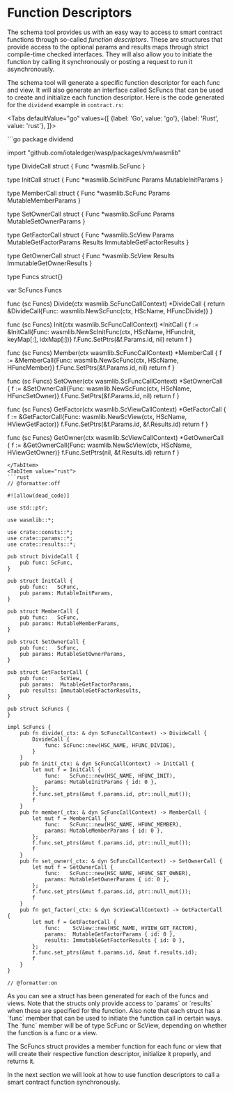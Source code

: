 
# Function Descriptors

The schema tool provides us with an easy way to access to smart contract functions through
so-called _function descriptors_. These are structures that provide access to the optional
params and results maps through strict compile-time checked interfaces. They will also
allow you to initiate the function by calling it synchronously or posting a request to run
it asynchronously.

The schema tool will generate a specific function descriptor for each func and view. It
will also generate an interface called ScFuncs that can be used to create and initialize
each function descriptor. Here is the code generated for the `dividend` example
in `contract.rs`:

<Tabs defaultValue="go"
	values={[
		{label: 'Go', value: 'go'},
		{label: 'Rust', value: 'rust'},
	]}>

<TabItem value="go">
```go
package dividend

import "github.com/iotaledger/wasp/packages/vm/wasmlib"

type DivideCall struct {
	Func *wasmlib.ScFunc
}

type InitCall struct {
	Func   *wasmlib.ScInitFunc
	Params MutableInitParams
}

type MemberCall struct {
	Func   *wasmlib.ScFunc
	Params MutableMemberParams
}

type SetOwnerCall struct {
	Func   *wasmlib.ScFunc
	Params MutableSetOwnerParams
}

type GetFactorCall struct {
	Func    *wasmlib.ScView
	Params  MutableGetFactorParams
	Results ImmutableGetFactorResults
}

type GetOwnerCall struct {
	Func    *wasmlib.ScView
	Results ImmutableGetOwnerResults
}

type Funcs struct{}

var ScFuncs Funcs

func (sc Funcs) Divide(ctx wasmlib.ScFuncCallContext) *DivideCall {
	return &DivideCall{Func: wasmlib.NewScFunc(ctx, HScName, HFuncDivide)}
}

func (sc Funcs) Init(ctx wasmlib.ScFuncCallContext) *InitCall {
	f := &InitCall{Func: wasmlib.NewScInitFunc(ctx, HScName, HFuncInit, keyMap[:], idxMap[:])}
	f.Func.SetPtrs(&f.Params.id, nil)
	return f
}

func (sc Funcs) Member(ctx wasmlib.ScFuncCallContext) *MemberCall {
	f := &MemberCall{Func: wasmlib.NewScFunc(ctx, HScName, HFuncMember)}
	f.Func.SetPtrs(&f.Params.id, nil)
	return f
}

func (sc Funcs) SetOwner(ctx wasmlib.ScFuncCallContext) *SetOwnerCall {
	f := &SetOwnerCall{Func: wasmlib.NewScFunc(ctx, HScName, HFuncSetOwner)}
	f.Func.SetPtrs(&f.Params.id, nil)
	return f
}

func (sc Funcs) GetFactor(ctx wasmlib.ScViewCallContext) *GetFactorCall {
	f := &GetFactorCall{Func: wasmlib.NewScView(ctx, HScName, HViewGetFactor)}
	f.Func.SetPtrs(&f.Params.id, &f.Results.id)
	return f
}

func (sc Funcs) GetOwner(ctx wasmlib.ScViewCallContext) *GetOwnerCall {
	f := &GetOwnerCall{Func: wasmlib.NewScView(ctx, HScName, HViewGetOwner)}
	f.Func.SetPtrs(nil, &f.Results.id)
	return f
}
```
</TabItem>
<TabItem value="rust">
```rust
// @formatter:off

#![allow(dead_code)]

use std::ptr;

use wasmlib::*;

use crate::consts::*;
use crate::params::*;
use crate::results::*;

pub struct DivideCall {
    pub func: ScFunc,
}

pub struct InitCall {
    pub func:   ScFunc,
    pub params: MutableInitParams,
}

pub struct MemberCall {
    pub func:   ScFunc,
    pub params: MutableMemberParams,
}

pub struct SetOwnerCall {
    pub func:   ScFunc,
    pub params: MutableSetOwnerParams,
}

pub struct GetFactorCall {
    pub func:    ScView,
    pub params:  MutableGetFactorParams,
    pub results: ImmutableGetFactorResults,
}

pub struct ScFuncs {
}

impl ScFuncs {
    pub fn divide(_ctx: & dyn ScFuncCallContext) -> DivideCall {
        DivideCall {
            func: ScFunc::new(HSC_NAME, HFUNC_DIVIDE),
        }
    }
    pub fn init(_ctx: & dyn ScFuncCallContext) -> InitCall {
        let mut f = InitCall {
            func:   ScFunc::new(HSC_NAME, HFUNC_INIT),
            params: MutableInitParams { id: 0 },
        };
        f.func.set_ptrs(&mut f.params.id, ptr::null_mut());
        f
    }
    pub fn member(_ctx: & dyn ScFuncCallContext) -> MemberCall {
        let mut f = MemberCall {
            func:   ScFunc::new(HSC_NAME, HFUNC_MEMBER),
            params: MutableMemberParams { id: 0 },
        };
        f.func.set_ptrs(&mut f.params.id, ptr::null_mut());
        f
    }
    pub fn set_owner(_ctx: & dyn ScFuncCallContext) -> SetOwnerCall {
        let mut f = SetOwnerCall {
            func:   ScFunc::new(HSC_NAME, HFUNC_SET_OWNER),
            params: MutableSetOwnerParams { id: 0 },
        };
        f.func.set_ptrs(&mut f.params.id, ptr::null_mut());
        f
    }
    pub fn get_factor(_ctx: & dyn ScViewCallContext) -> GetFactorCall {
        let mut f = GetFactorCall {
            func:    ScView::new(HSC_NAME, HVIEW_GET_FACTOR),
            params:  MutableGetFactorParams { id: 0 },
            results: ImmutableGetFactorResults { id: 0 },
        };
        f.func.set_ptrs(&mut f.params.id, &mut f.results.id);
        f
    }
}

// @formatter:on
```
</TabItem>
</Tabs>
As you can see a struct has been generated for each of the funcs and views. Note that the
structs only provide access to `params` or `results` when these are specified for the
function. Also note that each struct has a `func` member that can be used to initiate the
function call in certain ways. The `func` member will be of type ScFunc or ScView,
depending on whether the function is a func or a view.

The ScFuncs struct provides a member function for each func or view that will create their
respective function descriptor, initialize it properly, and returns it.

In the next section we will look at how to use function descriptors to call a smart
contract function synchronously.
